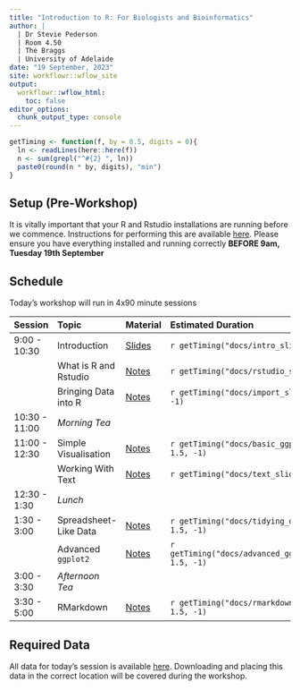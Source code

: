```yaml
---
title: "Introduction to R: For Biologists and Bioinformatics"
author: |
  | Dr Stevie Pederson
  | Room 4.50
  | The Braggs
  | University of Adelaide
date: "19 September, 2023"
site: workflowr::wflow_site
output:
  workflowr::wflow_html:
    toc: false
editor_options:
  chunk_output_type: console
---
```


<base target="_blank">

```r
getTiming <- function(f, by = 0.5, digits = 0){
  ln <- readLines(here::here(f))
  n <- sum(grepl("^#{2} ", ln))
  paste0(round(n * by, digits), "min")
}
```


## Setup (Pre-Workshop)

It is vitally important that your R and Rstudio installations are running before we commence.
Instructions for performing this are available [here](installation.html).
Please ensure you have everything installed and running correctly **BEFORE 9am, Tuesday 19th September**

## Schedule

Today's workshop will run in 4x90 minute sessions

| Session | Topic | Material | Estimated Duration |
|:------- |:----- |:-------- |:---------------- |
| 9:00 - 10:30  | Introduction            | [Slides](intro_slides.html#/title-slide) | `r getTiming("docs/intro_slides.qmd")` |
|               | What is R and Rstudio   | [Notes](rstudio.html) | `r getTiming("docs/rstudio_slides.qmd")` |
|               | Bringing Data into R    | [Notes](data_import.html) | `r getTiming("docs/import_slides.qmd", 1.5, -1)` |
| 10:30 - 11:00 | *Morning Tea*           | | |
| 11:00 - 12:30 | Simple Visualisation    | [Notes](basic_ggplot2.html) | `r getTiming("docs/basic_ggplot2_slides.qmd", 1.5, -1)` |
|               | Working With Text       | [Notes](text.html) | `r getTiming("docs/text_slides.qmd", 1.5, -1)` |
| 12:30 - 1:30  | *Lunch*                 | | |
| 1:30 - 3:00   | Spreadsheet-Like Data   | [Notes](tidying_data.html) | `r getTiming("docs/tidying_data_slides.qmd", 1.5, -1)` |
|               | Advanced `ggplot2`      | [Notes](advanced_ggplot.html) | `r getTiming("docs/advanced_ggplot_slides.qmd", 1.5, -1)` |
| 3:00 - 3:30   | *Afternoon Tea*         | | |
| 3:30 - 5:00   | RMarkdown               | [Notes](rmarkdown.html) | `r getTiming("docs/rmarkdown_slides.qmd", 1.5, -1)` |

## Required Data

All data for today's session is available [here](data.zip).
Downloading and placing this data in the correct location will be covered during the workshop.